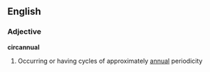==English==

===Adjective===
'''circannual'''

# Occurring or having cycles of approximately [[annual]] periodicity